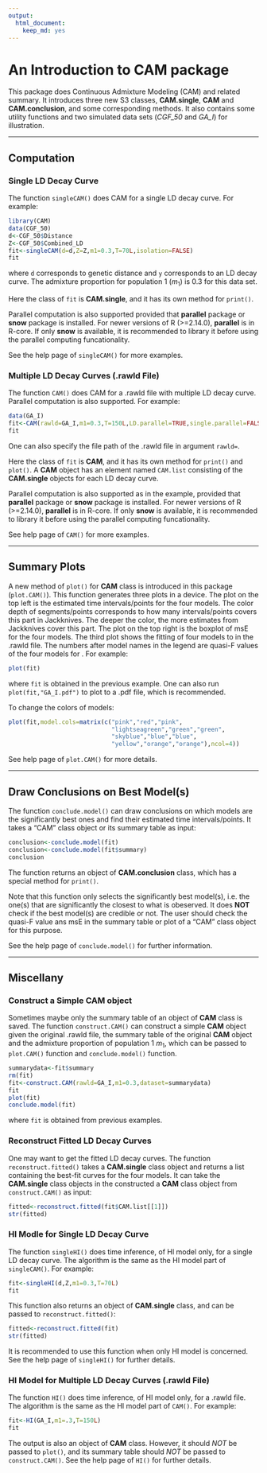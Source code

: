 ```yaml
---
output: 
  html_document: 
    keep_md: yes
---
```


An Introduction to **CAM** package
===============

This package does Continuous Admixture Modeling (CAM) and related summary. It introduces three new S3 classes, **CAM.single**, **CAM** and **CAM.conclusion**, and some corresponding methods. It also contains some utility functions and two simulated data sets (*CGF_50* and *GA_I*) for illustration.

-----------

## Computation

### Single LD Decay Curve

The function `singleCAM()` does CAM for a single LD decay curve. For example:

```r
library(CAM)
data(CGF_50)
d<-CGF_50$Distance
Z<-CGF_50$Combined_LD
fit<-singleCAM(d=d,Z=Z,m1=0.3,T=70L,isolation=FALSE)
fit
```

where `d` corresponds to genetic distance and `y` corresponds to an LD decay curve. The admixture proportion for population 1 ($m_1$) is 0.3 for this data set.

Here the class of `fit` is **CAM.single**, and it has its own method for `print()`.

Parallel computation is also supported provided that **parallel** package or **snow** package is installed. For newer versions of R (>=2.14.0), **parallel** is in R-core. If only **snow** is available, it is recommended to library it before using the parallel computing funcationality.

See the help page of `singleCAM()` for more examples.

### Multiple LD Decay Curves (.rawld File)

The function `CAM()` does CAM for a .rawld file with multiple LD decay curve. Parallel computation is also supported. For example:

```r
data(GA_I)
fit<-CAM(rawld=GA_I,m1=0.3,T=150L,LD.parallel=TRUE,single.parallel=FALSE)
fit
```

One can also specify the file path of the .rawld file in argument `rawld=`.

Here the class of `fit` is **CAM**, and it has its own method for `print()` and `plot()`. A **CAM** object has an element named `CAM.list` consisting of the **CAM.single** objects for each LD decay curve.

Parallel computation is also supported as in the example, provided that **parallel** package or **snow** package is installed. For newer versions of R (>=2.14.0), **parallel** is in R-core. If only **snow** is available, it is recommended to library it before using the parallel computing funcationality.

See help page of `CAM()` for more examples.

------------------------

## Summary Plots

A new method of `plot()` for **CAM** class is introduced in this package (`plot.CAM()`). This function generates three plots in a device. The plot on the top left is the estimated time intervals/points for the four models. The color depth of segments/points corresponds to how many intervals/points covers this part in Jackknives. The deeper the color, the more estimates from Jackknives cover this part. The plot on the top right is the boxplot of msE for the four models. The third plot shows the fitting of four models to \code{Combined_LD} in the .rawld file. The numbers after model names in the legend are quasi-F values of the four models for \code{Combined_LD}. For example:

```r
plot(fit)
```

where `fit` is obtained in the previous example. One can also run `plot(fit,"GA_I.pdf")` to plot to a .pdf file, which is recommended.

To change the colors of models:

```r
plot(fit,model.cols=matrix(c("pink","red","pink",
                             "lightseagreen","green","green",
                             "skyblue","blue","blue",
                             "yellow","orange","orange"),ncol=4))
```

See help page of `plot.CAM()` for more details.

----------------------

## Draw Conclusions on Best Model(s)

The function `conclude.model()` can draw conclusions on which models are the significantly best ones and find their estimated time intervals/points. It takes a "CAM" class object or its summary table as input:

```r
conclusion<-conclude.model(fit)
conclusion<-conclude.model(fit$summary)
conclusion
```

The function returns an object of **CAM.conclusion** class, which has a special method for `print()`.

Note that this function only selects the significantly best model(s), i.e. the one(s) that are significantly the closest to what is obeserved. It does **NOT** check if the best model(s) are credible or not. The user should check the quasi-F value ans msE in the summary table or plot of a "CAM" class object for this purpose.

See the help page of `conclude.model()` for further information.

-----------------

## Miscellany

### Construct a Simple **CAM** object

Sometimes maybe only the summary table of an object of **CAM** class is saved. The function `construct.CAM()` can construct a simple **CAM** object given the original .rawld file, the summary table of the original **CAM** object and the admixture proportion of population 1 $m_1$, which can be passed to `plot.CAM()` function and `conclude.model()` function.

```r
summarydata<-fit$summary
rm(fit)
fit<-construct.CAM(rawld=GA_I,m1=0.3,dataset=summarydata)
fit
plot(fit)
conclude.model(fit)
```

where `fit` is obtained from previous examples.

### Reconstruct Fitted LD Decay Curves

One may want to get the fitted LD decay curves. The function `reconstruct.fitted()` takes a **CAM.single** class object and returns a list containing the best-fit curves for the four models. It can take the **CAM.single** class objects in the constructed a **CAM** class object from `construct.CAM()` as input:

```r
fitted<-reconstruct.fitted(fit$CAM.list[[1]])
str(fitted)
```


### HI Modle for Single LD Decay Curve

The function `singleHI()` does time inference, of HI model only, for a single LD decay curve. The algorithm is the same as the HI model part of `singleCAM()`. For example:

```r
fit<-singleHI(d,Z,m1=0.3,T=70L)
fit
```

This function also returns an object of **CAM.single** class, and can be passed to `reconstruct.fitted()`:

```r
fitted<-reconstruct.fitted(fit)
str(fitted)
```

It is recommended to use this function when only HI model is concerned. See the help page of `singleHI()` for further details.

### HI Model for Multiple LD Decay Curves (.rawld File)

The function `HI()` does time inference, of HI model only, for a .rawld file. The algorithm is the same as the HI model part of `CAM()`. For example:

```r
fit<-HI(GA_I,m1=.3,T=150L)
fit
```

The output is also an object of **CAM** class. However, it should *NOT* be passed to `plot()`, and its summary table should *NOT* be passed to `construct.CAM()`. See the help page of `HI()` for further details.